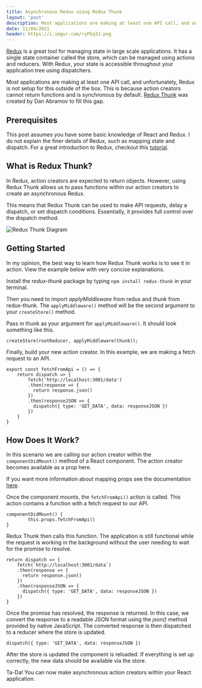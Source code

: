```yaml
---
title: Asynchronous Redux using Redux Thunk
layout: 'post'
description: Most applications are making at least one API call, and unfortunately, Redux is not setup for this outside of the box. This is because action creators cannot return functions and is synchronous by default. Redux Thunk was created by Dan Abramov to fill this gap.
date: 11/04/2021
header: https://i.imgur.com/ryPEq3J.png
---
```


[Redux](https://github.com/reduxjs/redux) is a great tool for managing state in large scale applications. It has a single state container called the store, which can be managed using actions and reducers. With Redux, your state is accessible throughout your application tree using dispatchers. 

Most applications are making at least one API call, and unfortunately, Redux is not setup for this outside of the box. This is because action creators cannot return functions and is synchronous by default. [Redux Thunk](https://github.com/reduxjs/redux-thunk) was created by Dan Abramov to fill this gap.

## Prerequisites 

This post assumes you have some basic knowledge of React and Redux. I do not explain the finer details of Redux, such as mapping state and dispatch. For a great introduction to Redux, checkout this [tutorial](https://redux.js.org/tutorials/essentials/part-1-overview-concepts).

## What is Redux Thunk?

In Redux, action creators are expected to return objects. However, using Redux Thunk allows us to pass functions within our action creators to create an asynchronous Redux.

This means that Redux Thunk can be used to make API requests, delay a dispatch, or set dispatch conditions. Essentially, it provides full control over the dispatch method.

![Redux Thunk Diagram](https://dev-to-uploads.s3.amazonaws.com/uploads/articles/3psu9opx7qovkdh4dkx8.png)

## Getting Started

In my opinion, the best way to learn how Redux Thunk works is to see it in action. View the example below with very concise explanations.

Install the <i>redux-thunk</i> package by typing `npm install redux-thunk` in your terminal.

Then you need to import <i>applyMiddleware</i> from redux and <i>thunk</i> from redux-thunk. The `applyMiddleware()` method will be the second argument to your `createStore()` method. 

Pass in thunk as your argument for `applyMiddleware()`. It should look something like this.

```
createStore(rootReducer, applyMiddleware(thunk));
```

Finally, build your new action creator. In this example, we are making a fetch request to an API.

```
export const fetchFromApi = () => {
    return dispatch => {
        fetch('http://localhost:3001/data')
        .then(response => {
          return response.json()
        })
        .then(responseJSON => {
          dispatch({ type: 'GET_DATA', data: responseJSON })
        })
    }
} 
```

## How Does It Work?

In this scenario we are calling our action creator within the `componentDidMount()` method of a React component. The action creator becomes available as a prop here. 

If you want more information about mapping props see the documentation [here](https://react-redux.js.org/using-react-redux/connect-mapdispatch).

Once the component mounts, the `fetchFromApi()` action is called. This action contains a function with a fetch request to our API. 

```
componentDidMount() {
        this.props.fetchFromApi()
}    
```

Redux Thunk then calls this function. The application is still functional while the request is working in the background without the user needing to wait for the promise to resolve. 

```
return dispatch => {
    fetch(`http://localhost:3001/data`)
    .then(response => {
      return response.json()
    })
    .then(responseJSON => {
      dispatch({ type: 'GET_DATA', data: responseJSON })
    })
}
```

Once the promise has resolved, the response is returned. In this case, we convert the response to a readable JSON format using the <i>json()</i> method provided by native JavaScript. The converted response is then dispatched to a reducer where the store is updated.

```
dispatch({ type: 'GET_DATA', data: responseJSON })
```

After the store is updated the component is reloaded. If everything is set up correctly, the new data should be available via the store.

Ta-Da! You can now make asynchronous action creators within your React application.